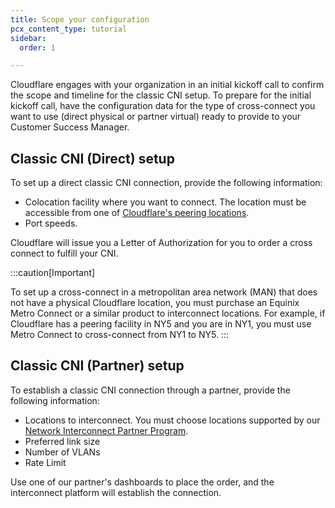 ```yaml
---
title: Scope your configuration
pcx_content_type: tutorial
sidebar:
  order: 1

---
```


Cloudflare engages with your organization in an initial kickoff call to confirm the scope and timeline for the classic CNI setup. To prepare for the initial kickoff call, have the configuration data for the type of cross-connect you want to use (direct physical or partner virtual) ready to provide to your Customer Success Manager.

## Classic CNI (Direct) setup

To set up a direct classic CNI connection, provide the following information:

* Colocation facility where you want to connect. The location must be accessible from one of [Cloudflare's peering locations](https://www.peeringdb.com/net/4224).
* Port speeds.

Cloudflare will issue you a Letter of Authorization for you to order a cross connect to fulfill your CNI.

:::caution[Important]

To set up a cross-connect in a metropolitan area network (MAN) that does not have a physical Cloudflare location, you must purchase an Equinix Metro Connect or a similar product to interconnect locations. For example, if Cloudflare has a peering facility in NY5 and you are in NY1, you must use Metro Connect to cross-connect from NY1 to NY5. 
:::

## Classic CNI (Partner) setup

To establish a classic CNI connection through a partner, provide the following information:

* Locations to interconnect. You must choose locations supported by our [Network Interconnect Partner Program](https://www.cloudflare.com/network-interconnect-partnerships/).
* Preferred link size
* Number of VLANs
* Rate Limit

Use one of our partner's dashboards to place the order, and the interconnect platform will establish the connection.
